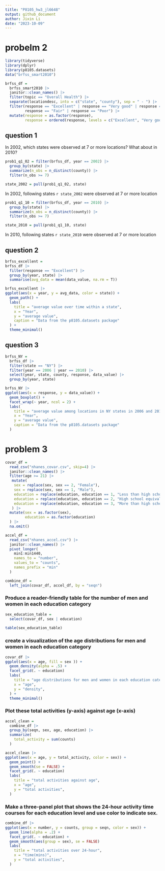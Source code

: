 ```yaml
---
title: "P8105_hw3_jl6648"
output: github_document
author: Jixin Li
date: "2023-10-09"
---
```


# probelm 2 
```r
library(tidyverse)
library(dplyr)
library(p8105.datasets)                                                                  # load the data
data("brfss_smart2010") 
```

```r
brfss_df =
  brfss_smart2010 |>
  janitor::clean_names() |>
  filter(topic == "Overall Health") |>
  separate(locationdesc, into = c("state", "county"), sep = " - ") |>
  filter(response == "Excellent" | response == "Very good" | response == "Good" | 
         response == "Fair" | response == "Poor") |>
  mutate(response = as.factor(response),
         response = ordered(response, levels = c("Excellent", "Very good", "Good", "Fair", "Poor"))) 
```

## question 1
In 2002, which states were observed at 7 or more locations? What about in 2010?
```r
prob1_q1_02 = filter(brfss_df, year == 2002) |>
  group_by(state) |>
  summarize(n_obs = n_distinct(county)) |>
  filter(n_obs >= 7) 

state_2002 = pull(prob1_q1_02, state)
```
In 2002, following states `r state_2002` were observed at 7 or more location

```r
prob1_q1_10 = filter(brfss_df, year == 2010) |>
  group_by(state) |>
  summarize(n_obs = n_distinct(county)) |>
  filter(n_obs >= 7) 

state_2010 = pull(prob1_q1_10, state)
```
In 2010, following states `r state_2010` were observed at 7 or more location

## question 2
```r
brfss_excellent =
brfss_df |>
  filter(response == "Excellent") |>
  group_by(year, state) |>
  summarise(avg_data = mean(data_value, na.rm = T))

brfss_excellent |>
ggplot(aes(x = year, y = avg_data, color = state)) +
  geom_path() +
  labs(
    title = "average value over time within a state",
    x = "Year",
    y = "average value",
    caption = "Data from the p8105.datasets package"
  ) +
  theme_minimal()
```

## question 3
```r
brfss_NY =
  brfss_df |> 
  filter(state == "NY") |>
  filter(year == 2006 | year == 2010) |>
  select(year, state, county, response, data_value) |>
  group_by(year, state)

brfss_NY |>
ggplot(aes(x = response, y = data_value)) +
  geom_boxplot() +  
  facet_wrap(~ year, ncol = 2) +
  labs(
    title = "average value among locations in NY states in 2006 and 2010",
    x = "Year",
    y = "average value",
    caption = "Data from the p8105.datasets package"
  ) 
```

# problem 3
```r
covar_df =
  read_csv("nhanes_covar.csv", skip=4) |>
  janitor::clean_names() |>
  filter(age >= 21) |>
   mutate(                                  
    sex = replace(sex, sex == 2, "Female"),
    sex = replace(sex, sex == 1, "Male"),
    education = replace(education, education == 1, "Less than high school"),
    education = replace(education, education == 2, "High school equivalent"),
    education = replace(education, education == 3, "More than high school")
   ) |>
  mutate(sex = as.factor(sex),
         education = as.factor(education)
  ) |>
  na.omit()
```

```r
accel_df =
  read_csv("nhanes_accel.csv") |>
  janitor::clean_names() |>
  pivot_longer(
    min1:min1440,
    names_to = "number",
    values_to = "counts",
    names_prefix = "min"
  )
```

```r
combine_df =
  left_join(covar_df, accel_df, by = "seqn")
```

### Produce a reader-friendly table for the number of men and women in each education category
```r
sex_education_table =
  select(covar_df, sex | education) 
  
table(sex_education_table)
```

### create a visualization of the age distributions for men and women in each education category
```r
covar_df |>
ggplot(aes(x = age, fill = sex )) +
  geom_density(alpha = .5) +
  facet_grid(. ~ education)
  labs(
    title = "age distributions for men and women in each education category",
    x = "age",
    y = "density",
  ) +
  theme_minimal()
```

### Plot these total activities (y-axis) against age (x-axis)
```r
accel_clean = 
  combine_df |>
  group_by(seqn, sex, age, education) |>
  summarize(
    total_activity = sum(counts)
  )

accel_clean |>
ggplot(aes(x = age, y = total_activity, color = sex)) +
  geom_point() +
  geom_smooth(se = FALSE) +
  facet_grid(. ~ education)
  labs(
    title = "total activities against age",
    x = "age",
    y = "total activities",
  ) 
```

### Make a three-panel plot that shows the 24-hour activity time courses for each education level and use color to indicate sex.
```r
combine_df |>
ggplot(aes(x = number, y = counts, group = seqn, color = sex)) +
  geom_line(alpha = .2) +
  facet_grid(. ~ education) +
  geom_smooth(aes(group = sex), se = FALSE)
  labs(
    title = "total activities over 24-hour",
    x = "time(mins)",
    y = "total activities",
  ) 
```


